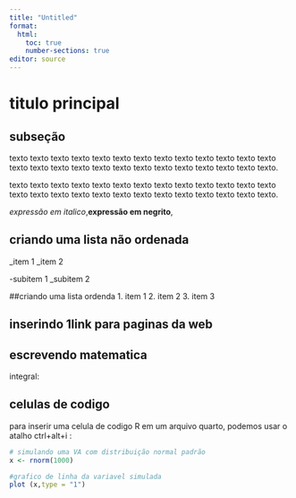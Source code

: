 ```yaml
---
title: "Untitled"
format: 
  html:
    toc: true
    number-sections: true
editor: source
---
```


# titulo principal

## subseção

texto texto texto texto texto texto texto texto texto texto texto texto texto
texto texto texto texto texto texto texto texto texto texto texto texto texto.

texto texto texto texto texto texto texto texto texto texto texto texto texto
texto texto texto texto texto texto texto texto texto texto texto texto texto.

*expressão em italico*,**expressão em negrito**,

## criando uma lista não ordenada


_item 1
_item 2

   -subitem 1
   _subitem 2
   
   
##criando uma lista ordenda
1. item 1
2. item 2
3. item 3

## inserindo 1link para paginas da web


## escrevendo matematica 

integral:


## celulas de codigo 

para inserir uma celula de codigo R em um arquivo quarto, podemos usar o 
atalho ctrl+alt+i :

```r
# simulando uma VA com distribuição normal padrão
x <- rnorm(1000)

#grafico de linha da variavel simulada
plot (x,type = "1")
```










